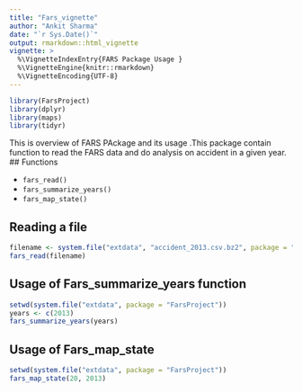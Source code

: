 ```yaml
---
title: "Fars_vignette"
author: "Ankit Sharma"
date: "`r Sys.Date()`"
output: rmarkdown::html_vignette
vignette: >
  %\VignetteIndexEntry{FARS Package Usage }
  %\VignetteEngine{knitr::rmarkdown}
  %\VignetteEncoding{UTF-8}
---
```


```r
library(FarsProject)
library(dplyr)
library(maps)
library(tidyr)
```

This is overview of FARS PAckage and its usage .This package contain function to read the FARS data and do analysis on accident in a given year. 
## Functions

- `fars_read()`
- `fars_summarize_years()`
- `fars_map_state()`

## Reading a file

```r
filename <- system.file("extdata", "accident_2013.csv.bz2", package = "FarsProject") 
fars_read(filename)
```

## Usage of Fars_summarize_years function 

```r
setwd(system.file("extdata", package = "FarsProject"))
years <- c(2013) 
fars_summarize_years(years)
```

## Usage of Fars_map_state

```r
setwd(system.file("extdata", package = "FarsProject"))
fars_map_state(20, 2013)
```


